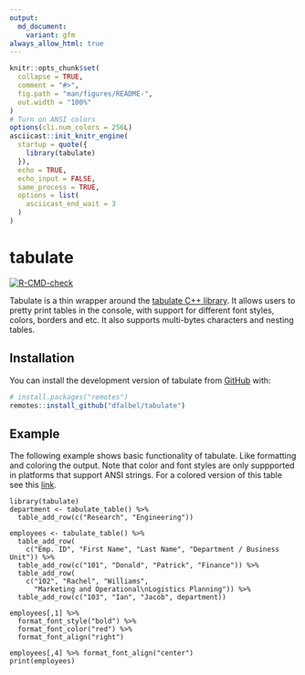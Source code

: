 ```yaml
---
output:
  md_document:
    variant: gfm
always_allow_html: true
---
```


<!-- README.md is generated from README.Rmd. Please edit that file -->

```r
knitr::opts_chunk$set(
  collapse = TRUE,
  comment = "#>",
  fig.path = "man/figures/README-",
  out.width = "100%"
)
# Turn on ANSI colors
options(cli.num_colors = 256L)
asciicast::init_knitr_engine(
  startup = quote({
    library(tabulate)
  }),
  echo = TRUE,
  echo_input = FALSE,
  same_process = TRUE,
  options = list(
    asciicast_end_wait = 3
  )
)
```

# tabulate

<!-- badges: start -->
  [![R-CMD-check](https://github.com/dfalbel/tabulate/workflows/R-CMD-check/badge.svg)](https://github.com/dfalbel/tabulate/actions)
  <!-- badges: end -->

Tabulate is a thin wrapper around the [tabulate C++ library](https://github.com/p-ranav/tabulate).
It allows users to pretty print tables in the console, with support for different
font styles, colors, borders and etc. It also supports multi-bytes characters and
nesting tables.

## Installation

You can install the development version of tabulate from [GitHub](https://github.com/) with:

``` r
# install.packages("remotes")
remotes::install_github("dfalbel/tabulate")
```

## Example

The following example shows basic functionality of tabulate. Like formatting and
coloring the output. Note that color and font styles are only suppported in platforms
that support ANSI strings. For a colored version of this table see this [link](https://dfalbel.github.io/tabulate/articles/unicode.html).

```asciicast
library(tabulate)
department <- tabulate_table() %>% 
  table_add_row(c("Research", "Engineering"))

employees <- tabulate_table() %>% 
  table_add_row(
    c("Emp. ID", "First Name", "Last Name", "Department / Business Unit")) %>% 
  table_add_row(c("101", "Donald", "Patrick", "Finance")) %>% 
  table_add_row(
    c("102", "Rachel", "Williams", 
      "Marketing and Operational\nLogistics Planning")) %>% 
  table_add_row(c("103", "Ian", "Jacob", department))

employees[,1] %>% 
  format_font_style("bold") %>% 
  format_font_color("red") %>% 
  format_font_align("right")

employees[,4] %>% format_font_align("center") 
print(employees)
```


